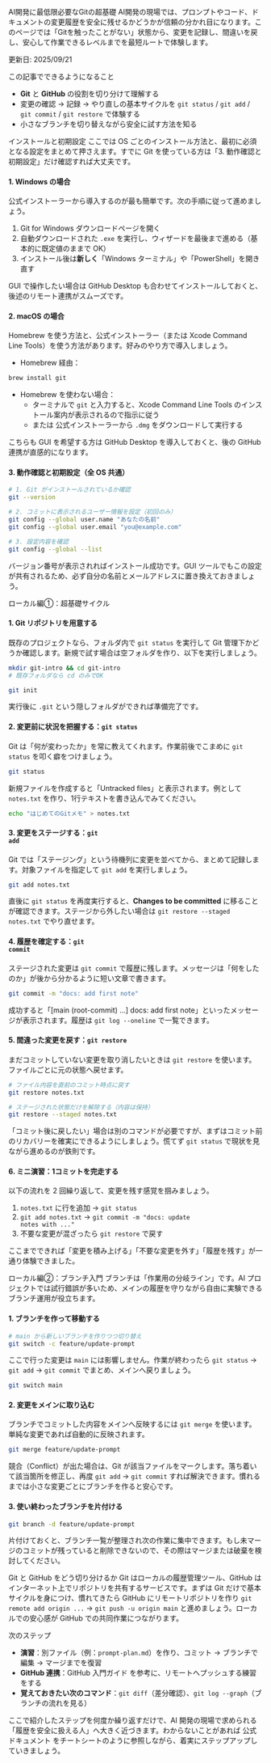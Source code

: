 ---
---


<Heading level={1}>AI開発に最低限必要なGitの超基礎</Heading>
<Text>
  AI開発の現場では、プロンプトやコード、ドキュメントの変更履歴を安全に残せるかどうかが信頼の分かれ目になります。このページでは「Gitを触ったことがない」状態から、変更を記録し、間違いを戻し、安心して作業できるレベルまでを最短ルートで体験します。
</Text>
<div className="mt-4 inline-flex items-center gap-1.5 rounded-full bg-emerald-50 px-2.5 py-1 text-xs/5 font-semibold text-emerald-800 ring-1 ring-emerald-200 dark:bg-emerald-400/10 dark:text-emerald-200 dark:ring-emerald-300/30">
  更新日: 2025/09/21
</div>

<Divider soft className="my-10" />

<Subheading level={2}>この記事でできるようになること</Subheading>
<ul className="mt-4 space-y-3 text-base/7 text-gray-700 dark:text-gray-300">
  <li>
    <Strong>Git</Strong> と <Strong>GitHub</Strong> の役割を切り分けて理解する
  </li>
  <li>
    変更の確認 → 記録 → やり直しの基本サイクルを <Code>git status</Code> / <Code>git add</Code> / <Code>git commit</Code> / <Code>git restore</Code> で体験する
  </li>
  <li>
    小さなブランチを切り替えながら安全に試す方法を知る
  </li>
</ul>

<Divider soft className="my-10" />

<Subheading level={2}>インストールと初期設定</Subheading>
<Text className="mt-3">
  ここでは OS ごとのインストール方法と、最初に必須となる設定をまとめて押さえます。すでに Git を使っている方は「3. 動作確認と初期設定」だけ確認すれば大丈夫です。
</Text>

#### 1. Windows の場合
<Text className="mt-3">
  公式インストーラーから導入するのが最も簡単です。次の手順に従って進めましょう。
</Text>

1. <TextLink href="https://git-scm.com/download/win">Git for Windows ダウンロードページ</TextLink>を開く
2. 自動ダウンロードされた <Code>.exe</Code> を実行し、ウィザードを最後まで進める（基本的に既定値のままで OK）
3. インストール後は<Strong>新しく</Strong>「Windows ターミナル」や「PowerShell」を開き直す

<Text className="mt-4">
  GUI で操作したい場合は <TextLink href="https://desktop.github.com/">GitHub Desktop</TextLink> も合わせてインストールしておくと、後述のリモート連携がスムーズです。
</Text>

#### 2. macOS の場合
<Text className="mt-3">
  Homebrew を使う方法と、公式インストーラー（または Xcode Command Line Tools）を使う方法があります。好みのやり方で導入しましょう。
</Text>

- Homebrew 経由：

```bash
brew install git
```

- Homebrew を使わない場合：
  - ターミナルで <Code>git</Code> と入力すると、Xcode Command Line Tools のインストール案内が表示されるので指示に従う
  - または <TextLink href="https://git-scm.com/download/mac">公式インストーラー</TextLink>から <Code>.dmg</Code> をダウンロードして実行する

<Text className="mt-4">
  こちらも GUI を希望する方は <TextLink href="https://desktop.github.com/">GitHub Desktop</TextLink> を導入しておくと、後の GitHub 連携が直感的になります。
</Text>

#### 3. 動作確認と初期設定（全 OS 共通）

```bash
# 1. Git がインストールされているか確認
git --version

# 2. コミットに表示されるユーザー情報を設定（初回のみ）
git config --global user.name "あなたの名前"
git config --global user.email "you@example.com"

# 3. 設定内容を確認
git config --global --list
```

<Text className="mt-4">
  バージョン番号が表示されればインストール成功です。GUI ツールでもこの設定が共有されるため、必ず自分の名前とメールアドレスに置き換えておきましょう。
</Text>

<Divider className="my-12" />

<Subheading level={2}>ローカル編①：超基礎サイクル</Subheading>

#### 1. Git リポジトリを用意する
<Text>
  既存のプロジェクトなら、フォルダ内で <Code>git status</Code> を実行して Git 管理下かどうか確認します。新規で試す場合は空フォルダを作り、以下を実行しましょう。
</Text>

```bash
mkdir git-intro && cd git-intro
# 既存フォルダなら cd のみでOK

git init
```

<Text className="mt-4">
  実行後に <Code>.git</Code> という隠しフォルダができれば準備完了です。
</Text>

#### 2. 変更前に状況を把握する：<Code>git status</Code>
<Text>
  Git は「何が変わったか」を常に教えてくれます。作業前後でこまめに <Code>git status</Code> を叩く癖をつけましょう。
</Text>

```bash
git status
```

<Text className="mt-4">
  新規ファイルを作成すると「Untracked files」と表示されます。例として <Code>notes.txt</Code> を作り、1行テキストを書き込んでみてください。
</Text>

```bash
echo "はじめてのGitメモ" > notes.txt
```

#### 3. 変更をステージする：<Code>git add</Code>
<Text>
  Git では「ステージング」という待機列に変更を並べてから、まとめて記録します。対象ファイルを指定して <Code>git add</Code> を実行しましょう。
</Text>

```bash
git add notes.txt
```

<Text className="mt-4">
  直後に <Code>git status</Code> を再度実行すると、<Strong>Changes to be committed</Strong> に移ることが確認できます。ステージから外したい場合は <Code>git restore --staged notes.txt</Code> でやり直せます。
</Text>

#### 4. 履歴を確定する：<Code>git commit</Code>
<Text>
  ステージされた変更は <Code>git commit</Code> で履歴に残します。メッセージは「何をしたのか」が後から分かるように短い文章で書きます。
</Text>

```bash
git commit -m "docs: add first note"
```

<Text className="mt-4">
  成功すると「[main (root-commit) ...] docs: add first note」といったメッセージが表示されます。履歴は <Code>git log --oneline</Code> で一覧できます。
</Text>

#### 5. 間違った変更を戻す：<Code>git restore</Code>
<Text>
  まだコミットしていない変更を取り消したいときは <Code>git restore</Code> を使います。ファイルごとに元の状態へ戻せます。
</Text>

```bash
# ファイル内容を直前のコミット時点に戻す
git restore notes.txt

# ステージされた状態だけを解除する（内容は保持）
git restore --staged notes.txt
```

<Text className="mt-4">
  「コミット後に戻したい」場合は別のコマンドが必要ですが、まずはコミット前のリカバリーを確実にできるようにしましょう。慌てず <Code>git status</Code> で現状を見ながら進めるのが鉄則です。
</Text>

#### 6. ミニ演習：1コミットを完走する
<Text className="mt-4">
  以下の流れを 2 回繰り返して、変更を残す感覚を掴みましょう。
</Text>

1. <Code>notes.txt</Code> に行を追加 → <Code>git status</Code>
2. <Code>git add notes.txt</Code> → <Code>git commit -m "docs: update notes with ..."</Code>
3. 不要な変更が混ざったら <Code>git restore</Code> で戻す

<Text className="mt-6">
  ここまでできれば「変更を積み上げる」「不要な変更を外す」「履歴を残す」が一通り体験できました。
</Text>

<Divider className="my-12" />

<Subheading level={2}>ローカル編②：ブランチ入門</Subheading>
<Text className="mt-3">
  ブランチは「作業用の分岐ライン」です。AI プロジェクトでは試行錯誤が多いため、メインの履歴を守りながら自由に実験できるブランチ運用が役立ちます。
</Text>

#### 1. ブランチを作って移動する

```bash
# main から新しいブランチを作りつつ切り替え
git switch -c feature/update-prompt
```

<Text className="mt-4">
  ここで行った変更は <Code>main</Code> には影響しません。作業が終わったら <Code>git status</Code> → <Code>git add</Code> → <Code>git commit</Code> でまとめ、メインへ戻りましょう。
</Text>

```bash
git switch main
```

#### 2. 変更をメインに取り込む
<Text>
  ブランチでコミットした内容をメインへ反映するには <Code>git merge</Code> を使います。単純な変更であれば自動的に反映されます。
</Text>

```bash
git merge feature/update-prompt
```

<Text className="mt-4">
  競合（Conflict）が出た場合は、Git が該当ファイルをマークします。落ち着いて該当箇所を修正し、再度 <Code>git add</Code> → <Code>git commit</Code> すれば解決できます。慣れるまでは小さな変更ごとにブランチを作ると安心です。
</Text>

#### 3. 使い終わったブランチを片付ける

```bash
git branch -d feature/update-prompt
```

<Text className="mt-4">
  片付けておくと、ブランチ一覧が整理され次の作業に集中できます。もし未マージのコミットが残っていると削除できないので、その際はマージまたは破棄を検討してください。
</Text>

<Divider className="my-12" />

<Subheading level={2}>Git と GitHub をどう切り分けるか</Subheading>
<Text className="mt-3">
  Git はローカルの履歴管理ツール、GitHub はインターネット上でリポジトリを共有するサービスです。まずは Git だけで基本サイクルを身につけ、慣れてきたら GitHub にリモートリポジトリを作り <Code>git remote add origin ...</Code> → <Code>git push -u origin main</Code> と進めましょう。ローカルでの安心感が GitHub での共同作業につながります。
</Text>

<Divider soft className="my-10" />

<Subheading level={2}>次のステップ</Subheading>
<ul className="mt-4 space-y-3 text-base/7 text-gray-700 dark:text-gray-300">
  <li>
    <Strong>演習</Strong>：別ファイル（例：<Code>prompt-plan.md</Code>）を作り、コミット → ブランチで編集 → マージまでを復習
  </li>
  <li>
    <Strong>GitHub 連携</Strong>：<TextLink href="https://docs.github.com/ja/get-started">GitHub 入門ガイド</TextLink> を参考に、リモートへプッシュする練習をする
  </li>
  <li>
    <Strong>覚えておきたい次のコマンド</Strong>：<Code>git diff</Code>（差分確認）、<Code>git log --graph</Code>（ブランチの流れを見る）
  </li>
</ul>

<Text className="mt-6">
  ここで紹介したステップを何度か繰り返すだけで、AI 開発の現場で求められる「履歴を安全に扱える人」へ大きく近づきます。わからないことがあれば <TextLink href="https://git-scm.com/docs">公式ドキュメント</TextLink> をチートシートのように参照しながら、着実にステップアップしていきましょう。
</Text>
